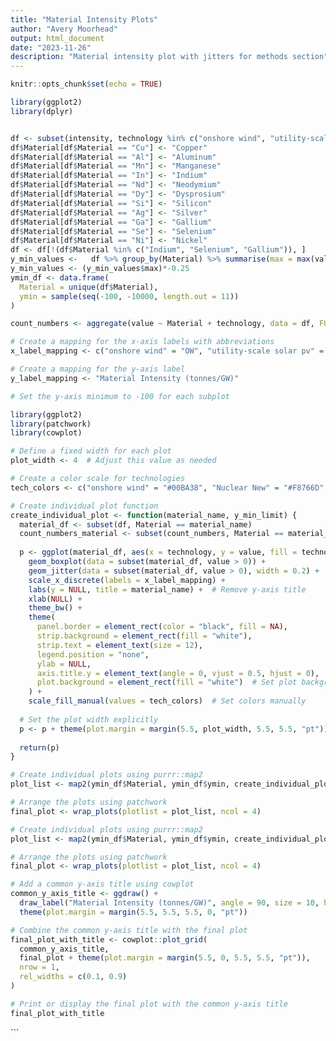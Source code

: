 ```yaml
---
title: "Material Intensity Plots"
author: "Avery Moorhead" 
output: html_document
date: "2023-11-26"
description: "Material intensity plot with jitters for methods section"
---
```


```r
knitr::opts_chunk$set(echo = TRUE)
```




```r
library(ggplot2)
library(dplyr)


df <- subset(intensity, technology %in% c("onshore wind", "utility-scale solar pv", "Nuclear New"))
df$Material[df$Material == "Cu"] <- "Copper"
df$Material[df$Material == "Al"] <- "Aluminum"
df$Material[df$Material == "Mn"] <- "Manganese"
df$Material[df$Material == "In"] <- "Indium"
df$Material[df$Material == "Nd"] <- "Neodymium"
df$Material[df$Material == "Dy"] <- "Dysprosium"
df$Material[df$Material == "Si"] <- "Silicon"
df$Material[df$Material == "Ag"] <- "Silver"
df$Material[df$Material == "Ga"] <- "Gallium"
df$Material[df$Material == "Se"] <- "Selenium"
df$Material[df$Material == "Ni"] <- "Nickel"
df <- df[!(df$Material %in% c("Indium", "Selenium", "Gallium")), ]
y_min_values <-   df %>% group_by(Material) %>% summarise(max = max(value)) #averaging the different model results 
y_min_values <- (y_min_values$max)*-0.25
ymin_df <- data.frame(
  Material = unique(df$Material),
  ymin = sample(seq(-100, -10000, length.out = 11))
)

count_numbers <- aggregate(value ~ Material + technology, data = df, FUN = function(x) sum(x >= 0))

# Create a mapping for the x-axis labels with abbreviations
x_label_mapping <- c("onshore wind" = "OW", "utility-scale solar pv" = "PV", "Nuclear New" = "NU")

# Create a mapping for the y-axis label
y_label_mapping <- "Material Intensity (tonnes/GW)"

# Set the y-axis minimum to -100 for each subplot


```


```r

library(ggplot2)
library(patchwork)
library(cowplot) 

# Define a fixed width for each plot
plot_width <- 4  # Adjust this value as needed

# Create a color scale for technologies
tech_colors <- c("onshore wind" = "#00BA38", "Nuclear New" = "#F8766D", "utility-scale solar pv" = "#619CFF")

# Create individual plot function
create_individual_plot <- function(material_name, y_min_limit) {
  material_df <- subset(df, Material == material_name)
  count_numbers_material <- subset(count_numbers, Material == material_name)
  
  p <- ggplot(material_df, aes(x = technology, y = value, fill = technology)) +
    geom_boxplot(data = subset(material_df, value > 0)) +
    geom_jitter(data = subset(material_df, value > 0), width = 0.2) +
    scale_x_discrete(labels = x_label_mapping) +
    labs(y = NULL, title = material_name) +  # Remove y-axis title
    xlab(NULL) +
    theme_bw() +
    theme(
      panel.border = element_rect(color = "black", fill = NA),
      strip.background = element_rect(fill = "white"),
      strip.text = element_text(size = 12),
      legend.position = "none",
      ylab = NULL,
      axis.title.y = element_text(angle = 0, vjust = 0.5, hjust = 0),  # Add master y-axis title
      plot.background = element_rect(fill = "white")  # Set plot background to white
    ) +
    scale_fill_manual(values = tech_colors)  # Set colors manually
  
  # Set the plot width explicitly
  p <- p + theme(plot.margin = margin(5.5, plot_width, 5.5, 5.5, "pt"))
  
  return(p)
}

# Create individual plots using purrr::map2
plot_list <- map2(ymin_df$Material, ymin_df$ymin, create_individual_plot)

# Arrange the plots using patchwork
final_plot <- wrap_plots(plotlist = plot_list, ncol = 4)

# Create individual plots using purrr::map2
plot_list <- map2(ymin_df$Material, ymin_df$ymin, create_individual_plot)

# Arrange the plots using patchwork
final_plot <- wrap_plots(plotlist = plot_list, ncol = 4)

# Add a common y-axis title using cowplot
common_y_axis_title <- ggdraw() +
  draw_label("Material Intensity (tonnes/GW)", angle = 90, size = 10, hjust = 0.5, vjust = 0.5) +
  theme(plot.margin = margin(5.5, 5.5, 5.5, 0, "pt"))

# Combine the common y-axis title with the final plot
final_plot_with_title <- cowplot::plot_grid(
  common_y_axis_title,
  final_plot + theme(plot.margin = margin(5.5, 0, 5.5, 5.5, "pt")),
  nrow = 1,
  rel_widths = c(0.1, 0.9)
)

# Print or display the final plot with the common y-axis title
final_plot_with_title


```


```

